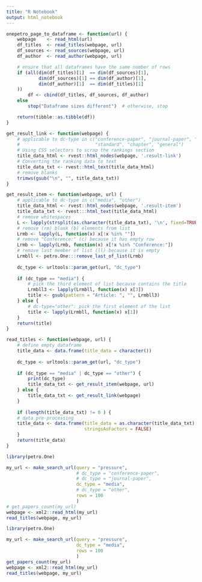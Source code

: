 ```yaml
---
title: "R Notebook"
output: html_notebook
---
```




```r
onepetro_page_to_dataframe <- function(url) {
    webpage    <- read_html(url)
    df_titles  <- read_titles(webpage, url)
    df_sources <- read_sources(webpage, url)
    df_author  <- read_author(webpage, url)

    # ensure that all dataframes have the same number of rows
    if (all(dim(df_titles)[1]  == dim(df_sources)[1],
            dim(df_sources)[1] == dim(df_author)[1],
            dim(df_author)[1]  == dim(df_titles)[1]
    ))
        df <- cbind(df_titles, df_sources, df_author)
    else
        stop("Dataframe sizes different")  # otherwise, stop

    return(tibble::as.tibble(df))
}
```


```r
get_result_link <- function(webpage) {
    # applicable to dc-type in c("conference-paper", "journal-paper", "presentation",
    #                            "standard", "chapter", "general")
    # Using CSS selectors to scrap the rankings section
    title_data_html <- rvest::html_nodes(webpage, '.result-link')
    # Converting the ranking data to text
    title_data_txt <- rvest::html_text(title_data_html)
    # remove blanks
    trimws(gsub("\n", "", title_data_txt))
}

get_result_item <- function(webpage, url) {
    # applicable to dc-type in c("media", "other")
    title_data_html <- rvest::html_nodes(webpage, '.result-item')
    title_data_txt <- rvest:::html_text(title_data_html)
    # remove whitespaces
    L <- lapply(strsplit(as.character(title_data_txt), '\n', fixed=TRUE), trimws)
    # remove (rm) blank (b) elements from list
    Lrmb <- lapply(L, function(x) x[!x %in% ""])
    # remove "Conference:" (c) because it has empty row
    Lrmb <- lapply(Lrmb, function(x) x[!x %in% "Conference:"])
    # remove last member of list (ll) because it is empty
    Lrmbll <- petro.One:::remove_last_of_list(Lrmb)
    
    dc_type <- urltools::param_get(url, "dc_type")
    
    if (dc_type == "media") {
        # pick the third element of list because contains the title
        Lrmbll3 <- lapply(Lrmbll, function(x) x[3])
        title <- gsub(pattern = "Article: ", "", Lrmbll3)
    } else {
        # dc-type="other": pick the first element of the list
        title <- lapply(Lrmbll, function(x) x[1])
    }
    return(title)
}

read_titles <- function(webpage, url) {
    # define empty dataframe
    title_data <- data.frame(title_data = character())
    
    dc_type <- urltools::param_get(url, "dc_type")
    
    if (dc_type == "media" | dc_type == "other") {
        print(dc_type)
        title_data_txt <- get_result_item(webpage, url)
    } else {
        title_data_txt <- get_result_link(webpage)
    }
    
    if (length(title_data_txt) != 0 ) {
    # data pre-processing
    title_data <- data.frame(title_data = as.character(title_data_txt),
                             stringsAsFactors = FALSE)
    }      
    return(title_data)
}
```



```r
library(petro.One)

my_url <- make_search_url(query = "pressure", 
                          # dc_type = "conference-paper",
                          # dc_type = "journal-paper",
                          dc_type = "media",
                          # dc_type = "other",
                          rows = 100
                          )
# get_papers_count(my_url)
webpage <- xml2::read_html(my_url)
read_titles(webpage, my_url)
```



```r
library(petro.One)

my_url <- make_search_url(query = "pressure", 
                          dc_type = "media",
                          rows = 100
                          )
get_papers_count(my_url)
webpage <- xml2::read_html(my_url)
read_titles(webpage, my_url)
```

